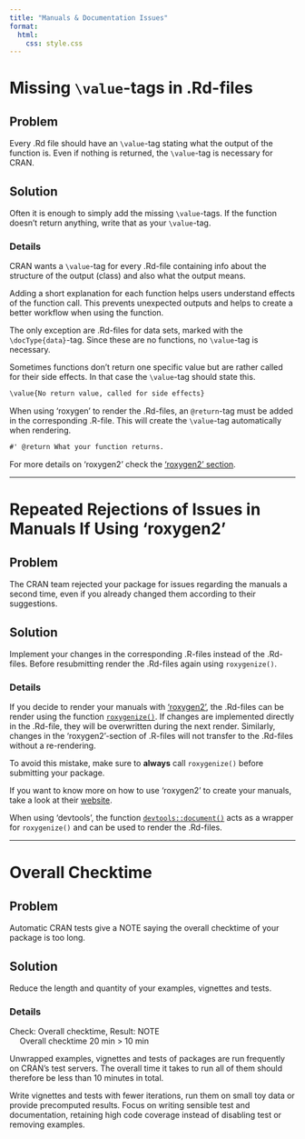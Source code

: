 ```yaml
---
title: "Manuals & Documentation Issues"
format: 
  html:
    css: style.css
---
```


# Missing `\value`-tags in .Rd-files

## Problem

Every .Rd file should have an `\value`-tag stating what the output of the function is. Even if nothing is returned, the `\value`-tag is necessary for CRAN.

## Solution

Often it is enough to simply add the missing `\value`-tags. If the function doesn't return anything, write that as your `\value`-tag.

### Details

CRAN wants a `\value`-tag for every .Rd-file containing info about the structure of the output (class) and also what the output means.

Adding a short explanation for each function helps users understand effects of the function call. This prevents unexpected outputs and helps to create a better workflow when using the function.

The only exception are .Rd-files for data sets, marked with the `\docType{data}`-tag. Since these are no functions, no `\value`-tag is necessary.

Sometimes functions don't return one specific value but are rather called for their side effects. In that case the `\value`-tag should state this.

``` default
\value{No return value, called for side effects}
```

When using 'roxygen' to render the .Rd-files, an `@return`-tag must be added in the corresponding .R-file. This will create the `\value`-tag automatically when rendering.

``` default
#' @return What your function returns.
```

For more details on 'roxygen2' check the ['roxygen2' section](#repeated-rejections-of-issues-in-manuals-if-using-roxygen2).

------------------------------------------------------------------------

# Repeated Rejections of Issues in Manuals If Using 'roxygen2' {#repeated-rejections-of-issues-in-manuals-if-using-roxygen2}

## Problem

The CRAN team rejected your package for issues regarding the manuals a second time, even if you already changed them according to their suggestions.

## Solution

Implement your changes in the corresponding .R-files instead of the .Rd-files. Before resubmitting render the .Rd-files again using `roxygenize()`.

### Details

If you decide to render your manuals with ['roxygen2'](https://cran.r-project.org/web/packages/roxygen2/index.html), the .Rd-files can be render using the function [`roxygenize()`](https://roxygen2.r-lib.org/reference/roxygenize.html). If changes are implemented directly in the .Rd-file, they will be overwritten during the next render. Similarly, changes in the 'roxygen2'-section of .R-files will not transfer to the .Rd-files without a re-rendering.

::: callout-tip
To avoid this mistake, make sure to **always** call `roxygenize()` before submitting your package.
:::

If you want to know more on how to use 'roxygen2' to create your manuals, take a look at their [website](https://roxygen2.r-lib.org/index.html).

::: callout-note
When using 'devtools', the function [`devtools::document()`](https://www.rdocumentation.org/packages/devtools/versions/2.4.5/topics/document) acts as a wrapper for `roxygenize()` and can be used to render the .Rd-files.
:::

---------------------------------------------------------

# Overall Checktime

## Problem

Automatic CRAN tests give a NOTE saying the overall checktime of your package is too long.

## Solution 

Reduce the length and quantity of your examples, vignettes and tests.

### Details

::: {.callout-note title="CRAN NOTE" icon=false}

Check: Overall checktime, Result: NOTE\
&emsp; Overall checktime 20 min > 10 min

  
:::


Unwrapped examples, vignettes and tests of packages are run frequently on CRAN's test servers. The overall time it takes to run all of them should therefore be less than 10 minutes in total. 

Write vignettes and tests with fewer iterations, run them on small toy data or provide precomputed results. Focus on writing sensible test and documentation, retaining high code coverage instead of disabling test or removing examples. 




